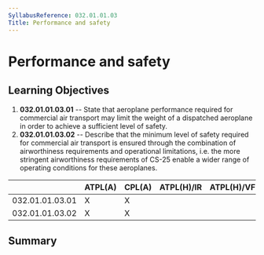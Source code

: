 ```yaml
---
SyllabusReference: 032.01.01.03
Title: Performance and safety
---
```


# Performance and safety

## Learning Objectives

1.  **032.01.01.03.01** -- State that aeroplane performance required for
    commercial air transport may limit the weight of a dispatched aeroplane in
    order to achieve a sufficient level of safety.
2.  **032.01.01.03.02** -- Describe that the minimum level of safety required for
    commercial air transport is ensured through the combination of airworthiness
    requirements and operational limitations, i.e. the more stringent
    airworthiness requirements of CS-25 enable a wider range of operating
    conditions for these aeroplanes.

|                 | ATPL(A) | CPL(A) | ATPL(H)/IR | ATPL(H)/VFR | CPL(H) | IR  | CBIR(A) |
| --------------- | ------- | ------ | ---------- | ----------- | ------ | --- | ------- |
| 032.01.01.03.01 | X       | X      |            |             |        |     |         |
| 032.01.01.03.02 | X       | X      |            |             |        |     |         |

## Summary
